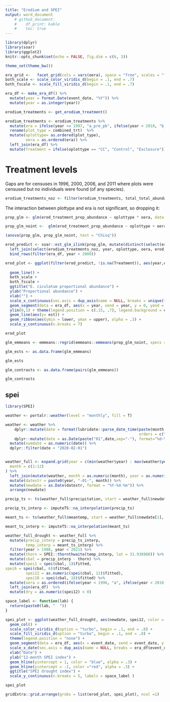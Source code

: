 ```yaml
---
title: "Erodium and SPEI"
output: word_document
    # github_document:
    #    df_print: kable
    #    toc: true
---
```

```r
library(dplyr)
library(soar)
library(ggplot2)
knitr::opts_chunk$set(echo = FALSE, fig.dim = c(6, 3))

theme_set(theme_bw())

era_grid <-   facet_grid(cols = vars(oera), space = "free", scales = "free_x")
both_scale <- scale_color_viridis_d(begin = .1, end = .7)
both_fscale <- scale_fill_viridis_d(begin = .1, end = .7)

era_df <- make_era_df() %>%
  mutate(year = format.Date(event_date, "%Y")) %>%
  mutate(year = as.integer(year))

```


```r

erodium_treatments <- get_erodium_treatment()

erodium_treatments <- erodium_treatments %>%
  mutate(era = ifelse(year <= 1997, "a_pre_pb", ifelse(year < 2010, "b_pre_reorg", "c_post_reorg"))) %>%
  rename(plot_type = combined_trt)  %>%
  mutate(oplottype= as.ordered(plot_type),
         oera = as.ordered(era)) %>%
  left_join(era_df) %>%
  mutate(Treatment = ifelse(oplottype == "CC", "Control", "Exclosure"))

```

# Treatment levels

Gaps are for censuses in 1996, 2000, 2006, and 2011 where plots were censused but no individuals were found (of any species).

```r

erodium_treatments_noz <- filter(erodium_treatments, total_total_abundance > 0)

```


The interaction between plottype and era is not significant, so dropping it:

```r

prop_glm <- glm(erod_treatment_prop_abundance ~ oplottype * oera, data = erodium_treatments_noz, family = quasibinomial())

prop_glm_noint <-  glm(erod_treatment_prop_abundance ~ oplottype + oera, data = erodium_treatments_noz, family = quasibinomial())

(anova(prop_glm, prop_glm_noint, test = "Chisq"))

```


```r
erod_predict <- soar::est_glm_ilink(prop_glm, mutate(distinct(select(erodium_treatments_noz, oplottype, year, oera)), period = year, censusdate = year))%>%
  left_join(select(erodium_treatments_noz, year, oplottype, oera, erod_treatment_prop_abundance, event_name, Treatment) %>% distinct() %>% mutate(period = year)) %>%
  bind_rows(filter(era_df, year > 2000)) 

erod_plot <- ggplot(filter(erod_predict, !is.na(Treatment)), aes(year,erod_treatment_prop_abundance, color = Treatment, fill =  Treatment)) +
  
  geom_line() +
  both_scale + 
  both_fscale +  
  ggtitle("E. ciculatum proportional abundance") +
  ylab("Proportional abundance") + 
  xlab("") +  
  scale_x_continuous(sec.axis = dup_axis(name = NULL, breaks = unique(filter(erod_predict, !is.na(event_name))$year), labels = unique(filter(erod_predict, !is.na(event_name))$event_name)), limits = c(1988, 2020.25)) +  
  geom_segment(data = era_df, aes(x = year, xend = year, y = 0, yend = 1), linetype = 3, inherit.aes = F)  + 
  ylim(0,1) + theme(legend.position = c(.15, .7), legend.background = element_blank(), legend.title = element_blank()) + 
  geom_line(aes(y= est)) + 
  geom_ribbon(aes(ymin = lower, ymax = upper), alpha = .3) + 
  scale_y_continuous(n.breaks = 7)

erod_plot

```

```r
glm_emmeans <- emmeans::regrid(emmeans::emmeans(prop_glm_noint, specs = ~ oera | oplottype))

glm_ests <- as.data.frame(glm_emmeans)

glm_ests

glm_contrasts <- as.data.frame(pairs(glm_emmeans))

glm_contrasts

```

## spei

```r
library(SPEI)

weather <- portalr::weather(level = "monthly", fill = T)

weather <- weather %>%
    dplyr::mutate(date = format(lubridate::parse_date_time(paste(month, year, sep=" "),
                                                           orders = c("m/Y")), "%m-%Y")) %>%
    dplyr::mutate(date = as.Date(paste("01",date,sep="-"), format="%d-%m-%Y"))  %>%
  mutate(numdate = as.numeric(date)) %>%
  dplyr::filter(date < "2020-02-01")


weather_full <- expand.grid(year = c(min(weather$year) : max(weather$year)),
  month = c(1:12)
) %>%
  left_join(mutate(weather, month = as.numeric(month), year = as.numeric(year))) %>%
  mutate(datestr = paste0(year, "-01-", month)) %>%
  mutate(newdate = as.Date(datestr, format = "%Y-%d-%m")) %>%
  arrange(newdate)

precip_ts <- ts(weather_full$precipitation, start = weather_full$newdate[1], frequency = 12)

precip_ts_interp <- imputeTS::na_interpolation(precip_ts)

meant_ts <- ts(weather_full$meantemp, start = weather_full$newdate[1], frequency = 12)

meant_ts_interp <- imputeTS::na_interpolation(meant_ts)

weather_full_drought <- weather_full %>%
  mutate(precip_interp = precip_ts_interp,
         temp_interp = meant_ts_interp) %>% 
  filter(year > 1988, year < 2021) %>%
  mutate(thorn = SPEI::thornthwaite(temp_interp, lat = 31.938908)) %>%
  mutate(cbal = precip_interp - thorn) %>%
  mutate(spei1 = spei(cbal, 1)$fitted, 
spei6 = spei(cbal, 6)$fitted, 
         spei12 = as.numeric(spei(cbal, 12)$fitted),
         spei18 = spei(cbal, 18)$fitted) %>%
  mutate(oera = as.ordered(ifelse(year < 1996, "a", ifelse(year < 2010, "b", "c")))) %>%
  left_join(era_df)  %>%
  mutate(dry = as.numeric(spei12) < 0)
```

```r
space_label <- function(lab) {
  return(paste0(lab, "  "))
}

spei_plot <- ggplot(weather_full_drought, aes(newdate, spei12, color = dry, fill = dry)) + 
  geom_col() + 
  scale_color_viridis_d(option = "turbo", begin = .1, end = .8) +  
  scale_fill_viridis_d(option = "turbo", begin = .1, end = .8) +
  theme(legend.position = "none") +
  geom_segment(data = era_df, aes(x = event_date, xend = event_date, y = -2.2, yend = 2.2), linetype = 3, inherit.aes = F) +
  scale_x_date(sec.axis = dup_axis(name = NULL, breaks = era_df$event_date, labels = era_df$no_name), limits = c(as.Date("1988-01-01"), as.Date("2020-01-01"))) +
  xlab("Date") +
  ylab("12-month SPEI index") +
  geom_hline(yintercept = 1, color = "blue", alpha = .3) +
  geom_hline(yintercept = -1, color ="red", alpha = .3) +
  ggtitle("SPEI drought index") +
  scale_y_continuous(n.breaks = 5, labels = space_label )

spei_plot
```

```r

gridExtra::grid.arrange(grobs = list(erod_plot, spei_plot), ncol =1)

```



